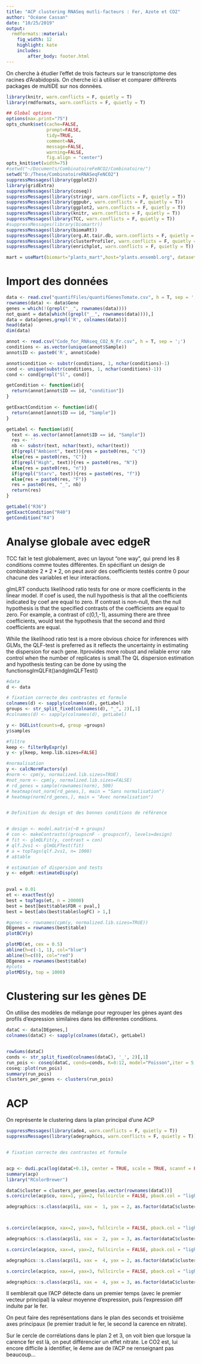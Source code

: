 ---
title: "ACP clustering RNASeq mutli-facteurs : Fer, Azote et CO2"
author: "Océane Cassan"
date: "10/25/2019"
output: 
  rmdformats::material:
    fig_width: 12
    highlight: kate
    includes:
        after_body: footer.html
---

On cherche à étudier l'effet de trois facteurs sur le transcriptome des racines d'Arabidopsis.
On cherche ici à utiliser et comparer différents packages de multiDE sur nos données.


```{r knitr_init, echo=FALSE, cache=FALSE}
library(knitr, warn.conflicts = F, quietly = T)
library(rmdformats, warn.conflicts = F, quietly = T)

## Global options
options(max.print="75")
opts_chunk$set(cache=FALSE,
               prompt=FALSE,
               tidy=TRUE,
               comment=NA,
               message=FALSE,
               warning=FALSE,
               fig.align = "center")
opts_knit$set(width=75)
#setwd("~/Documents/CombinatoireFeNCO2/Combinatoire/")
setwd("D:/These/CombinatoireRNASeqFeNCO2")
suppressMessages(library(ggplot2))
library(gridExtra)
suppressMessages(library(coseq))
suppressMessages(library(stringr, warn.conflicts = F, quietly = T))
suppressMessages(library(ggpubr, warn.conflicts = F, quietly = T))
suppressMessages(library(ggplot2, warn.conflicts = F, quietly = T))
suppressMessages(library(knitr, warn.conflicts = F, quietly = T))
suppressMessages(library(TCC, warn.conflicts = F, quietly = T))
#suppressMessages(library(biomartr))
suppressMessages(library(biomaRt))
suppressMessages(library(org.At.tair.db, warn.conflicts = F, quietly = T))
suppressMessages(library(clusterProfiler, warn.conflicts = F, quietly = T))
suppressMessages(library(enrichplot, warn.conflicts = F, quietly = T))

mart = useMart(biomart="plants_mart",host="plants.ensembl.org", dataset = "athaliana_eg_gene")
```


# Import des données

```{r data}
data <- read.csv("quantifFiles/quantifGenesTomate.csv", h = T, sep = ',')
rownames(data) <- data$Gene
genes = which(!(grepl("__", rownames(data))))
not_quant = data[which((grepl("__", rownames(data)))),]
data = data[genes,grepl('R', colnames(data))]
head(data)
dim(data)

annot <- read.csv("Code_for_RNAseq_CO2_N_Fr.csv", h = T, sep = ';')
conditions <- as.vector(unique(annot$Sample))
annot$ID <- paste0('R', annot$Code)

annot$condition <- substr(conditions, 1, nchar(conditions)-1)
cond <- unique(substr(conditions, 1, nchar(conditions)-1))
cond <- cond[grepl("Sl", cond)]

getCondition <- function(id){
  return(annot[annot$ID == id, "condition"])
}

getExactCondition <- function(id){
  return(annot[annot$ID == id, "Sample"])
}

getLabel <- function(id){
  text <- as.vector(annot[annot$ID == id, "Sample"])
  res <- ''
  nb <- substr(text, nchar(text), nchar(text))
  if(grepl("Ambient", text)){res = paste0(res, "c")}
  else{res = paste0(res, "C")}
  if(grepl("High", text)){res = paste0(res, "N")}
  else{res = paste0(res, "n")}
  if(grepl("Starv", text)){res = paste0(res, "f")}
  else{res = paste0(res, "F")}
  res = paste0(res, "_", nb)
  return(res)
}

getLabel("R36")
getExactCondition("R40")
getCondition("R4")

```

# Analyse globale avec edgeR

TCC fait le test globalement, avec un layout "one way", qui prend les 8 conditions comme toutes différentes.
En spécifiant un design de combinatoire $2*2*2$, on peut avoir des coefficients testés contre 0 pour chacune des variables et leur interactions.

glmLRT conducts likelihood ratio tests for one or more coefficients in the linear model. If coef is used, the null hypothesis is that all the coefficients indicated by coef are equal to zero. If contrast is non-null, then the null hypothesis is that the specified contrasts of the coefficients are equal to zero. For example, a contrast of c(0,1,-1), assuming there are three coefficients, would test the hypothesis that the second and third coefficients are equal.


While the likelihood ratio test is a more obvious choice for inferences with GLMs, the QLF-test is preferred as it reflects the uncertainty in estimating the dispersion for each gene. Itprovides more robust and reliable error rate control when the number of replicates is small.The QL dispersion estimation and hypothesis testing can be done by using the functionsglmQLFit()andglmQLFTest()

```{r edgeR,cache=F}
#data
d <- data

# fixation correcte des contrastes et formule
colnames(d) <- sapply(colnames(d), getLabel)
groups <- str_split_fixed(colnames(d), "_", 2)[,1]
#colnames(d) <- sapply(colnames(d), getLabel)

y <- DGEList(counts=d, group =groups)
y$samples

#filtre
keep <- filterByExpr(y)
y <- y[keep, keep.lib.sizes=FALSE]

#normalisation
y <- calcNormFactors(y)
#norm <- cpm(y, normalized.lib.sizes=TRUE)
#not_norm <- cpm(y, normalized.lib.sizes=FALSE)
# rd_genes = sample(rownames(norm), 500)
# heatmap(not_norm[rd_genes,], main = "Sans normalisation")
# heatmap(norm[rd_genes,], main = "Avec normalisation")


# Definition du design et des bonnes conditions de référence


# design <- model.matrix(~0 + groups)
# con <- makeContrasts((groupscnF - groupscnf), levels=design)
# fit <- glmQLFit(y, contrast = con)
# qlf.2vs1 <- glmQLFTest(fit)
# a = topTags(qlf.2vs1, n= 1000)
# a$table

# estimation of dispersion and tests
y <- edgeR::estimateDisp(y)

  
pval = 0.01
et <- exactTest(y)
best = topTags(et, n = 20000)
best = best[best$table$FDR < pval,]
best = best[abs(best$table$logFC) > 1,]

#genes <- rownames(cpm(y, normalized.lib.sizes=TRUE))
DEgenes = rownames(best$table)
plotBCV(y)

plotMD(et, cex = 0.5)
abline(h=c(-1, 1), col="blue")
abline(h=c(0), col="red")
DEgenes = rownames(best$table)
#plots
plotMDS(y, top = 1000)
```

# Clustering sur les gènes DE

On utilise des modèles de mélange pour regrouper les gènes ayant des profils d'expression similaires dans les différentes conditions.

```{r coseq,cache=F}
dataC <- data[DEgenes,]
colnames(dataC) <- sapply(colnames(dataC), getLabel)


rowSums(dataC)
conds <- str_split_fixed(colnames(dataC), '_', 2)[,1]
run_pois <- coseq(dataC, conds=conds, K=8:12, model="Poisson",iter = 5, transformation = "none")
coseq::plot(run_pois)
summary(run_pois)
clusters_per_genes <- clusters(run_pois)
```

# ACP

On représente le clustering dans la plan principal d'une ACP

```{r adeACP}
suppressMessages(library(ade4, warn.conflicts = F, quietly = T))
suppressMessages(library(adegraphics, warn.conflicts = F, quietly = T))


# fixation correcte des contrastes et formule


acp <- dudi.pca(log(dataC+0.1), center = TRUE, scale = TRUE, scannf = FALSE, nf = 4)
summary(acp)
library("RColorBrewer")

dataC$cluster = clusters_per_genes[as.vector(rownames(dataC))]
s.corcircle(acp$co, xax=1, yax=2, fullcircle = FALSE, pback.col = "lightgrey")

adegraphics::s.class(acp$li, xax =  1, yax = 2, as.factor(dataC$cluster), labels = as.character(levels(as.factor(dataC$cluster))), col = brewer.pal(n = 10, name = "Paired"), chullSize = 1, ellipseSize = 0, plabels.cex = 0.7, pbackground.col = "grey85", main = "Clusters dans le plan principal", ylim = c(-9, 9))



s.corcircle(acp$co, xax=2, yax=3, fullcircle = FALSE, pback.col = "lightgrey")

adegraphics::s.class(acp$li, xax =  2, yax = 3, as.factor(dataC$cluster), labels = as.character(levels(as.factor(dataC$cluster))), col = brewer.pal(n = 10, name = "Paired"), chullSize = 1, ellipseSize = 0, plabels.cex = 0.7, pbackground.col = "grey85", main = "Clusters dans le plan principal", ylim = c(-9, 9))

s.corcircle(acp$co, xax=4, yax=2, fullcircle = FALSE, pback.col = "lightgrey")

adegraphics::s.class(acp$li, xax =  4, yax = 2, as.factor(dataC$cluster), labels = as.character(levels(as.factor(dataC$cluster))), col = brewer.pal(n = 10, name = "Paired"), chullSize = 1, ellipseSize = 0, plabels.cex = 0.7, pbackground.col = "grey85", main = "Clusters dans le plan principal", ylim = c(-9, 9))

s.corcircle(acp$co, xax=4, yax=3, fullcircle = FALSE, pback.col = "lightgrey")

adegraphics::s.class(acp$li, xax =  4, yax = 3, as.factor(dataC$cluster), labels = as.character(levels(as.factor(dataC$cluster))), col = brewer.pal(n = 10, name = "Paired"), chullSize = 1, ellipseSize = 0, plabels.cex = 0.7, pbackground.col = "grey85", main = "Clusters dans le plan principal", ylim = c(-9, 9))
```
Il semblerait que l'ACP détecte dans un premier temps (avec le premier vecteur principal) la valeur moyenne d'expression, puis l'expression diff induite par le fer.

On peut faire des représentations dans le plan des seconds et troisième axes principaux (le premier traduit le fer, le second la carence en nitrate).

Sur le cercle de corrélations dans le plan 2 et 3, on voit bien que lorsque la carence fer est là, on peut différencier un effet nitrate. Le CO2 est, lui encore difficile à identifier, le 4eme axe de l'ACP ne renseignant pas beaucoup...
